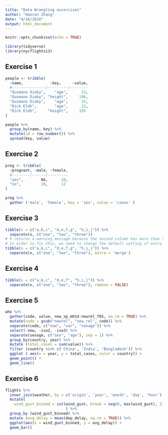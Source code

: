 ```yaml
---
title: "Data Wrangling excercises"
author: "Haoran Zhang"
date: "4/16/2018"
output: html_document
---
```


```r
knitr::opts_chunk$set(echo = TRUE)
```

```r
library(tidyverse)
library(nycflights13)
```

## Exercise 1
```r
people <- tribble(
  ~name,            ~key,     ~value,
  #---------------/---------/--------
  "Ousmane Diaby",    "age",      23,
  "Ousmane Diaby", "height",     196,
  "Ousmane Diaby",    "age",      33,
  "Rich Eldh",        "age",      23,
  "Rich Eldh",     "height",     195
)

people %>% 
  group_by(name, key) %>% 
  mutate(id = row_number()) %>% 
  spread(key, value)
```

## Exercise 2
```r
preg <- tribble(
  ~pregnant, ~male, ~female,
  #--------/------/---------
  "yes",        NA,      10,
  "no",         20,      12
)

preg %>%
  gather ('male', 'female', key = 'sex', value = 'cases' )

```

## Exercise 3
```r
tibble(x = c("a,b,c", "d,e,f,g", "h,i,j")) %>% 
  separate(x, c("one", "two", "three"))
# R returns a warning message because the second column has more than three values.
# In order to fix this, we need to change the default setting of extra value into 'merge'.
tibble(x = c("a,b,c", "d,e,f,g", "h,i,j")) %>% 
  separate(x, c("one", "two", "three"), extra = 'merge')

```

## Exercise 4
```r
tibble(x = c("a,b,c", "d,e,f", "h,i,j")) %>% 
  separate(x, c("one", "two", "three"), remove = FALSE)
```

## Exercise 5
```r
who %>%
  gather(code, value, new_sp_m014:newrel_f65, na.rm = TRUE) %>% 
  mutate(code = gsub("newrel", "new_rel", code)) %>%
  separate(code, c("new", "var", "sexage")) %>% 
  select(-new, -iso2, -iso3) %>%
  separate(sexage, c("sex", "age"), sep = 1) %>%
  group_by(country, year) %>%
  mutate (total_cases = sum(value)) %>%
  filter (country %in% c('China', 'India', 'Bangladesh')) %>%
  ggplot ( aes(x = year, y = total_cases, color = country)) +
  geom_point() +
  geom_line()

```

## Exercise 6
```r
flights %>%
  inner_join(weather, by = c('origin', 'year', 'month', 'day', 'hour') %>%
  mutate(
    wind_gust_binned = cut(wind_gust, break = seq(0, max(wind_gust), 5))
                           ) %>%
  group_by (wind_gust_binned) %>%
  mutate (avg_delay = mean(dep_delay, na.rm = TRUE)) %>%
  ggplot(aes(x = wind_gust_binned, y = avg_delay)) +
  geom_bar()
```